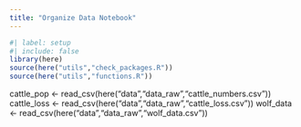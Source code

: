 ```yaml
---
title: "Organize Data Notebook"
---
```


```r
#| label: setup
#| include: false
library(here)
source(here("utils","check_packages.R"))
source(here("utils","functions.R"))
```

cattle_pop <- read_csv(here("data","data_raw","cattle_numbers.csv"))
cattle_loss <- read_csv(here("data","data_raw","cattle_loss.csv"))
wolf_data <- read_csv(here("data","data_raw","wolf_data.csv"))

